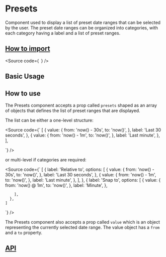 

<Meta of={Stories} />

# Presets

Component used to display a list of preset date ranges that can be selected by the user.
The preset date ranges can be organized into categories, with each category having a label and a list of preset ranges.

## [How to import](#how-to-import)

<Source
  code={`
`}
/>

## Basic Usage

<Canvas of={Stories.Base} />

## How to use

The Presets component accepts a prop called `presets` shaped as an array of objects that defines the list of preset ranges that are displayed.

The list can be either a one-level structure:

<Source
  code={`
[
    {
      value: {
        from: 'now() - 30s',
        to: 'now()',
      },
      label: 'Last 30 seconds',
    },
    {
      value: {
        from: 'now() - 1m',
        to: 'now()',
      },
      label: 'Last minute',
    },
],
      
`}
/>

or multi-level if categories are required:

<Source
  code={`
[
      {
        label: 'Relative to',
        options: [
          {
            value: {
              from: 'now() - 30s',
              to: 'now()',
            },
            label: 'Last 30 seconds',
          },
          {
            value: {
              from: 'now() - 1m',
              to: 'now()',
            },
            label: 'Last minute',
          },
        ],
      },
      {
        label: 'Snap to',
        options: [
          {
            value: {
              from: 'now() @ 1m',
              to: 'now()',
            },
            label: 'Minute',
          },
         
        ],
      },
    ]
`}
/>

The Presets component also accepts a prop called `value` which is an object representing the currently selected date range.
The value object has a `from` and a `to` property.

## [API](#api)

<ArgTypes of={Stories} />
